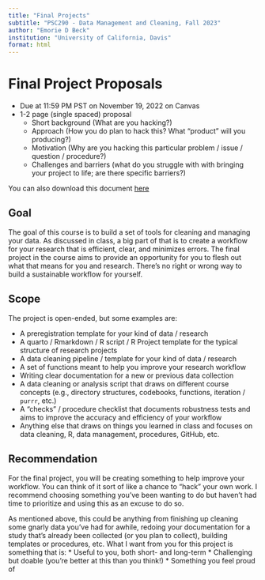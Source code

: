 ```yaml
---
title: "Final Projects"
subtitle: "PSC290 - Data Management and Cleaning, Fall 2023"
author: "Emorie D Beck"
institution: "University of California, Davis"
format: html
---
```


# Final Project Proposals

* Due at 11:59 PM PST on November 19, 2022 on Canvas
* 1-2 page (single spaced) proposal
  + Short background (What are you hacking?)
  + Approach (How you do plan to hack this? What "product" will you producing?)
  + Motivation (Why are you hacking this particular problem / issue / question / procedure?)
  + Challenges and barriers (what do you struggle with with bringing your project to life; are there specific barriers?)
  
You can also download this document [here](https://github.com/emoriebeck/psc290-data-FQ23/raw/github-pages/static/final-project-proposal.pdf)

## Goal

The goal of this course is to build a set of tools for cleaning and managing your data. As discussed in class, a big part of that is to create a workflow for your research that is efficient, clear, and minimizes errors. The final project in the course aims to provide an opportunity for you to flesh out what that means for you and research. There's no right or wrong way to build a sustainable workflow for yourself.

## Scope

The project is open-ended, but some examples are: 

- A preregistration template for your kind of data / research 
- A quarto / Rmarkdown / R script / R Project template for the typical structure of research projects 
- A data cleaning pipeline / template for your kind of data / research
- A set of functions meant to help you improve your research workflow 
- Writing clear documentation for a new or previous data collection 
- A data cleaning or analysis script that draws on different course concepts (e.g., directory structures, codebooks, functions, iteration / `purrr`, etc.)
- A "checks" / procedure checklist that documents robustness tests and aims to improve the accuracy and efficiency of your workflow
- Anything else that draws on things you learned in class and focuses on data cleaning, R, data management, procedures, GitHub, etc. 

## Recommendation

For the final project, you will be creating something to help improve your workflow. You can think of it sort of like a chance to "hack" your own work. I recommend choosing something you've been wanting to do but haven't had time to prioritize and using this as an excuse to do so. 

As mentioned above, this could be anything from finishing up cleaning some gnarly data you've had for awhile, redoing your documentation for a study that's already been collected (or you plan to collect), building templates or procedures, etc. What I want from you for this project is something that is: 
  * Useful to you, both short- and long-term
  * Challenging but doable (you're better at this than you think!) 
  * Something you feel proud of 
  

